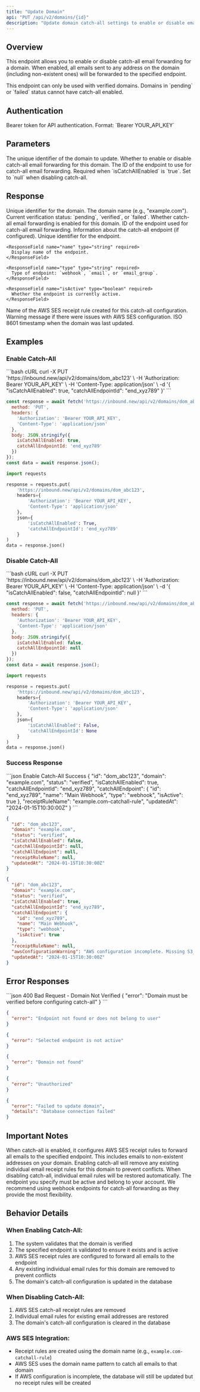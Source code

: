 ```yaml
---
title: "Update Domain"
api: "PUT /api/v2/domains/{id}"
description: "Update domain catch-all settings to enable or disable email forwarding for all addresses on the domain"
---
```


## Overview

This endpoint allows you to enable or disable catch-all email forwarding for a domain. When enabled, all emails sent to any address on the domain (including non-existent ones) will be forwarded to the specified endpoint.

<Warning>
This endpoint can only be used with verified domains. Domains in `pending` or `failed` status cannot have catch-all enabled.
</Warning>

## Authentication

<ParamField header="Authorization" type="string" required>
  Bearer token for API authentication. Format: `Bearer YOUR_API_KEY`
</ParamField>

## Parameters

<ParamField path="id" type="string" required>
  The unique identifier of the domain to update.
</ParamField>

<ParamField body="isCatchAllEnabled" type="boolean" required>
  Whether to enable or disable catch-all email forwarding for this domain.
</ParamField>

<ParamField body="catchAllEndpointId" type="string">
  The ID of the endpoint to use for catch-all email forwarding. Required when `isCatchAllEnabled` is `true`. Set to `null` when disabling catch-all.
</ParamField>

## Response

<ResponseField name="id" type="string" required>
  Unique identifier for the domain.
</ResponseField>

<ResponseField name="domain" type="string" required>
  The domain name (e.g., "example.com").
</ResponseField>

<ResponseField name="status" type="string" required>
  Current verification status: `pending`, `verified`, or `failed`.
</ResponseField>

<ResponseField name="isCatchAllEnabled" type="boolean" required>
  Whether catch-all email forwarding is enabled for this domain.
</ResponseField>

<ResponseField name="catchAllEndpointId" type="string | null">
  ID of the endpoint used for catch-all email forwarding.
</ResponseField>

<ResponseField name="catchAllEndpoint" type="object | null">
  Information about the catch-all endpoint (if configured).
  
  <Expandable title="Catch-all endpoint properties">
    <ResponseField name="id" type="string" required>
      Unique identifier for the endpoint.
    </ResponseField>
    
    <ResponseField name="name" type="string" required>
      Display name of the endpoint.
    </ResponseField>
    
    <ResponseField name="type" type="string" required>
      Type of endpoint: `webhook`, `email`, or `email_group`.
    </ResponseField>
    
    <ResponseField name="isActive" type="boolean" required>
      Whether the endpoint is currently active.
    </ResponseField>
  </Expandable>
</ResponseField>

<ResponseField name="receiptRuleName" type="string | null">
  Name of the AWS SES receipt rule created for this catch-all configuration.
</ResponseField>

<ResponseField name="awsConfigurationWarning" type="string" optional>
  Warning message if there were issues with AWS SES configuration.
</ResponseField>

<ResponseField name="updatedAt" type="string" required>
  ISO 8601 timestamp when the domain was last updated.
</ResponseField>

## Examples

### Enable Catch-All

<RequestExample>
```bash cURL
curl -X PUT 'https://inbound.new/api/v2/domains/dom_abc123' \
  -H 'Authorization: Bearer YOUR_API_KEY' \
  -H 'Content-Type: application/json' \
  -d '{
    "isCatchAllEnabled": true,
    "catchAllEndpointId": "end_xyz789"
  }'
```

```javascript JavaScript
const response = await fetch('https://inbound.new/api/v2/domains/dom_abc123', {
  method: 'PUT',
  headers: {
    'Authorization': 'Bearer YOUR_API_KEY',
    'Content-Type': 'application/json'
  },
  body: JSON.stringify({
    isCatchAllEnabled: true,
    catchAllEndpointId: 'end_xyz789'
  })
});
const data = await response.json();
```

```python Python
import requests

response = requests.put(
    'https://inbound.new/api/v2/domains/dom_abc123',
    headers={
        'Authorization': 'Bearer YOUR_API_KEY',
        'Content-Type': 'application/json'
    },
    json={
        'isCatchAllEnabled': True,
        'catchAllEndpointId': 'end_xyz789'
    }
)
data = response.json()
```
</RequestExample>

### Disable Catch-All

<RequestExample>
```bash cURL
curl -X PUT 'https://inbound.new/api/v2/domains/dom_abc123' \
  -H 'Authorization: Bearer YOUR_API_KEY' \
  -H 'Content-Type: application/json' \
  -d '{
    "isCatchAllEnabled": false,
    "catchAllEndpointId": null
  }'
```

```javascript JavaScript
const response = await fetch('https://inbound.new/api/v2/domains/dom_abc123', {
  method: 'PUT',
  headers: {
    'Authorization': 'Bearer YOUR_API_KEY',
    'Content-Type': 'application/json'
  },
  body: JSON.stringify({
    isCatchAllEnabled: false,
    catchAllEndpointId: null
  })
});
const data = await response.json();
```

```python Python
import requests

response = requests.put(
    'https://inbound.new/api/v2/domains/dom_abc123',
    headers={
        'Authorization': 'Bearer YOUR_API_KEY',
        'Content-Type': 'application/json'
    },
    json={
        'isCatchAllEnabled': False,
        'catchAllEndpointId': None
    }
)
data = response.json()
```
</RequestExample>

### Success Response

<ResponseExample>
```json Enable Catch-All Success
{
  "id": "dom_abc123",
  "domain": "example.com",
  "status": "verified",
  "isCatchAllEnabled": true,
  "catchAllEndpointId": "end_xyz789",
  "catchAllEndpoint": {
    "id": "end_xyz789",
    "name": "Main Webhook",
    "type": "webhook",
    "isActive": true
  },
  "receiptRuleName": "example.com-catchall-rule",
  "updatedAt": "2024-01-15T10:30:00Z"
}
```

```json Disable Catch-All Success
{
  "id": "dom_abc123",
  "domain": "example.com",
  "status": "verified",
  "isCatchAllEnabled": false,
  "catchAllEndpointId": null,
  "catchAllEndpoint": null,
  "receiptRuleName": null,
  "updatedAt": "2024-01-15T10:30:00Z"
}
```

```json With AWS Warning
{
  "id": "dom_abc123",
  "domain": "example.com",
  "status": "verified",
  "isCatchAllEnabled": true,
  "catchAllEndpointId": "end_xyz789",
  "catchAllEndpoint": {
    "id": "end_xyz789",
    "name": "Main Webhook",
    "type": "webhook",
    "isActive": true
  },
  "receiptRuleName": null,
  "awsConfigurationWarning": "AWS configuration incomplete. Missing S3_BUCKET_NAME or AWS_ACCOUNT_ID",
  "updatedAt": "2024-01-15T10:30:00Z"
}
```
</ResponseExample>

## Error Responses

<ResponseExample>
```json 400 Bad Request - Domain Not Verified
{
  "error": "Domain must be verified before configuring catch-all"
}
```

```json 400 Bad Request - Invalid Endpoint
{
  "error": "Endpoint not found or does not belong to user"
}
```

```json 400 Bad Request - Inactive Endpoint
{
  "error": "Selected endpoint is not active"
}
```

```json 404 Not Found
{
  "error": "Domain not found"
}
```

```json 401 Unauthorized
{
  "error": "Unauthorized"
}
```

```json 500 Internal Server Error
{
  "error": "Failed to update domain",
  "details": "Database connection failed"
}
```
</ResponseExample>

## Important Notes

<Info>
When catch-all is enabled, it configures AWS SES receipt rules to forward all emails to the specified endpoint. This includes emails to non-existent addresses on your domain.
</Info>

<Warning>
Enabling catch-all will remove any existing individual email receipt rules for this domain to prevent conflicts. When disabling catch-all, individual email rules will be restored automatically.
</Warning>

<Tip>
The endpoint you specify must be active and belong to your account. We recommend using webhook endpoints for catch-all forwarding as they provide the most flexibility.
</Tip>

## Behavior Details

### When Enabling Catch-All:
1. The system validates that the domain is verified
2. The specified endpoint is validated to ensure it exists and is active
3. AWS SES receipt rules are configured to forward all emails to the endpoint
4. Any existing individual email rules for this domain are removed to prevent conflicts
5. The domain's catch-all configuration is updated in the database

### When Disabling Catch-All:
1. AWS SES catch-all receipt rules are removed
2. Individual email rules for existing email addresses are restored
3. The domain's catch-all configuration is cleared in the database

### AWS SES Integration:
- Receipt rules are created using the domain name (e.g., `example.com-catchall-rule`)
- AWS SES uses the domain name pattern to catch all emails to that domain
- If AWS configuration is incomplete, the database will still be updated but no receipt rules will be created 